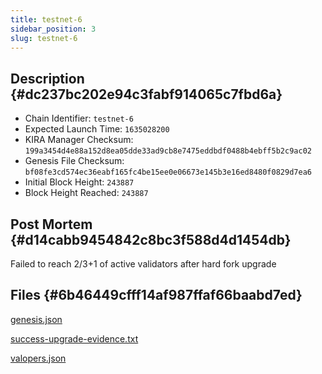 ```yaml
---
title: testnet-6
sidebar_position: 3
slug: testnet-6
---
```





## Description {#dc237bc202e94c3fabf914065c7fbd6a}

- Chain Identifier: `testnet-6`
- Expected Launch Time: `1635028200`
- KIRA Manager Checksum: `199a3454d4e88a152d8ea05dde33ad9cb8e7475eddbdf0488b4ebff5b2c9ac02`
- Genesis File Checksum: `bf08fe3cd574ec36eabf165fc4be15ee0e06673e145b3e16ed8480f0829d7ea6`
- Initial Block Height: `243887`
- Block Height Reached: `243887`

## Post Mortem {#d14cabb9454842c8bc3f588d4d1454db}


Failed to reach 2/3+1 of active validators after hard fork upgrade


## Files {#6b46449cfff14af987ffaf66baabd7ed}


[genesis.json](https://prod-files-secure.s3.us-west-2.amazonaws.com/9b5bfc45-bdb5-4b46-80e6-aabe3cae64d0/7003a74c-5594-401e-8696-afbe3354648a/genesis.json?X-Amz-Algorithm=AWS4-HMAC-SHA256&X-Amz-Content-Sha256=UNSIGNED-PAYLOAD&X-Amz-Credential=AKIAT73L2G45HZZMZUHI%2F20240626%2Fus-west-2%2Fs3%2Faws4_request&X-Amz-Date=20240626T060926Z&X-Amz-Expires=3600&X-Amz-Signature=29c3e0ab64a67dccd31309ea75976271acee3aaaaa4058b3423c2622c436bccd&X-Amz-SignedHeaders=host&x-id=GetObject)


[success-upgrade-evidence.txt](https://prod-files-secure.s3.us-west-2.amazonaws.com/9b5bfc45-bdb5-4b46-80e6-aabe3cae64d0/75bbb3eb-de14-4b94-9dd6-3c466e60aea8/success-upgrade-evidence.txt?X-Amz-Algorithm=AWS4-HMAC-SHA256&X-Amz-Content-Sha256=UNSIGNED-PAYLOAD&X-Amz-Credential=AKIAT73L2G45HZZMZUHI%2F20240626%2Fus-west-2%2Fs3%2Faws4_request&X-Amz-Date=20240626T060926Z&X-Amz-Expires=3600&X-Amz-Signature=ab5e20fa72010bb20a3a58afaab1c33dda3087dbf2584c62e1a911edc1d382ec&X-Amz-SignedHeaders=host&x-id=GetObject)


[valopers.json](https://prod-files-secure.s3.us-west-2.amazonaws.com/9b5bfc45-bdb5-4b46-80e6-aabe3cae64d0/04efbfe4-0839-4e28-a938-8855fdbca2fa/valopers.json?X-Amz-Algorithm=AWS4-HMAC-SHA256&X-Amz-Content-Sha256=UNSIGNED-PAYLOAD&X-Amz-Credential=AKIAT73L2G45HZZMZUHI%2F20240626%2Fus-west-2%2Fs3%2Faws4_request&X-Amz-Date=20240626T060926Z&X-Amz-Expires=3600&X-Amz-Signature=b20d969c951087294cef27104f1de101cbb3f61f480b4b8ac78654b49218b634&X-Amz-SignedHeaders=host&x-id=GetObject)

